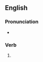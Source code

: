 ==English==

===Pronunciation===
* {{a|US}} {{IPA|/oʊ.vɚ.dɹu/|lang=en}}

===Verb===
{{head|en|verb form}}

# {{en-simple past of|overdraw}}